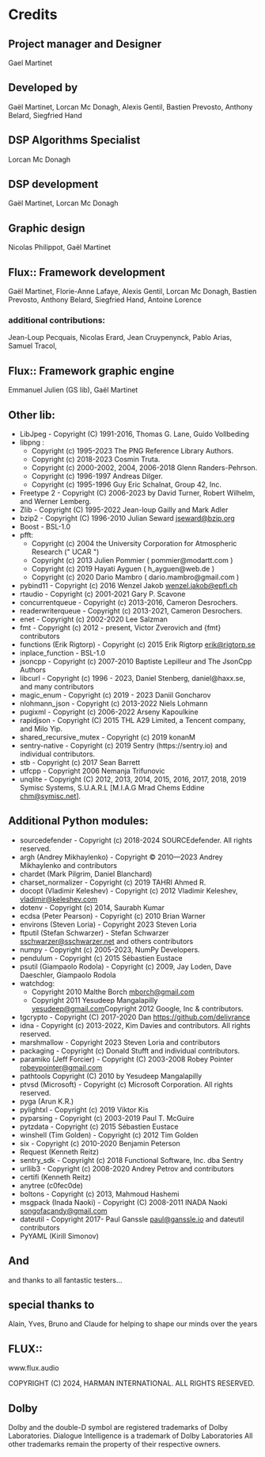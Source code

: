 # Credits {.unnumbered}

## Project manager and Designer

Gael Martinet

## Developed by

Gaël Martinet,
Lorcan Mc Donagh,
Alexis Gentil,
Bastien Prevosto,
Anthony Belard,
Siegfried Hand

## DSP Algorithms Specialist

Lorcan Mc Donagh

## DSP development

Gaël Martinet,
Lorcan Mc Donagh

## Graphic design

Nicolas Philippot,
Gaël Martinet

## Flux:: Framework development

Gaël Martinet,
Florie-Anne Lafaye,
Alexis Gentil,
Lorcan Mc Donagh,
Bastien Prevosto,
Anthony Belard,
Siegfried Hand,
Antoine Lorence

### additional contributions:

Jean-Loup Pecquais,
Nicolas Erard,
Jean Cruypenynck,
Pablo Arias,
Samuel Tracol,

## Flux:: Framework graphic engine

Emmanuel Julien (GS lib),
Gaël Martinet

## Other lib:

+ LibJpeg - Copyright (C) 1991-2016, Thomas G. Lane, Guido Vollbeding
+ libpng :
    + Copyright (c) 1995-2023 The PNG Reference Library Authors.
    + Copyright (c) 2018-2023 Cosmin Truta.
    + Copyright (c) 2000-2002, 2004, 2006-2018 Glenn Randers-Pehrson.
    + Copyright (c) 1996-1997 Andreas Dilger.
    + Copyright (c) 1995-1996 Guy Eric Schalnat, Group 42, Inc.
+ Freetype 2 - Copyright (C) 2006-2023 by David Turner, Robert Wilhelm, and Werner Lemberg.
+ Zlib - Copyright (C) 1995-2022 Jean-loup Gailly and Mark Adler
+ bzip2 - Copyright (C) 1996-2010 Julian Seward <jseward@bzip.org>
+ Boost - BSL-1.0
+ pfft:
    + Copyright (c) 2004 the University Corporation for Atmospheric Research (\" UCAR \")
    + Copyright (c) 2013  Julien Pommier ( pommier@modartt.com )
    + Copyright (c) 2019  Hayati Ayguen ( h_ayguen@web.de )
    + Copyright (c) 2020  Dario Mambro ( dario.mambro@gmail.com )
+ pybind11 - Copyright (c) 2016 Wenzel Jakob <wenzel.jakob@epfl.ch>
+ rtaudio - Copyright (c) 2001-2021 Gary P. Scavone
+ concurrentqueue - Copyright (c) 2013-2016, Cameron Desrochers.
+ readerwriterqueue - Copyright (c) 2013-2021, Cameron Desrochers.
+ enet - Copyright (c) 2002-2020 Lee Salzman
+ fmt - Copyright (c) 2012 - present, Victor Zverovich and {fmt} contributors
+ functions (Erik Rigtorp) - Copyright (c) 2015 Erik Rigtorp <erik@rigtorp.se>
+ inplace_function - BSL-1.0
+ jsoncpp - Copyright (c) 2007-2010 Baptiste Lepilleur and The JsonCpp Authors
+ libcurl - Copyright (c) 1996 - 2023, Daniel Stenberg, daniel@haxx.se, and many contributors
+ magic_enum - Copyright (c) 2019 - 2023 Daniil Goncharov
+ nlohmann_json - Copyright (c) 2013-2022 Niels Lohmann
+ pugixml - Copyright (c) 2006-2022 Arseny Kapoulkine
+ rapidjson - Copyright (C) 2015 THL A29 Limited, a Tencent company, and Milo Yip.
+ shared_recursive_mutex - Copyright (c) 2019 konanM
+ sentry-native - Copyright (c) 2019 Sentry (https://sentry.io) and individual contributors.
+ stb - Copyright (c) 2017 Sean Barrett
+ utfcpp - Copyright 2006 Nemanja Trifunovic
+ unqlite - Copyright (C) 2012, 2013, 2014, 2015, 2016, 2017, 2018, 2019 Symisc Systems, S.U.A.R.L [M.I.A.G Mrad Chems Eddine <chm@symisc.net>].


## Additional Python modules:

+ sourcedefender - Copyright (c) 2018-2024 SOURCEdefender. All rights reserved.
+ argh (Andrey Mikhaylenko) - Copyright © 2010—2023 Andrey Mikhaylenko and contributors
+ chardet (Mark Pilgrim, Daniel Blanchard)
+ charset_normalizer - Copyright (c) 2019 TAHRI Ahmed R.
+ docopt (Vladimir Keleshev) - Copyright (c) 2012 Vladimir Keleshev, <vladimir@keleshev.com>
+ dotenv - Copyright (c) 2014, Saurabh Kumar
+ ecdsa (Peter Pearson) - Copyright (c) 2010 Brian Warner
+ environs (Steven Loria) - Copyright 2023 Steven Loria
+ ftputil (Stefan Schwarzer) - Stefan Schwarzer <sschwarzer@sschwarzer.net> and others contributors
+ numpy - Copyright (c) 2005-2023, NumPy Developers.
+ pendulum - Copyright (c) 2015 Sébastien Eustace
+ psutil (Giampaolo Rodola) - Copyright (c) 2009, Jay Loden, Dave Daeschler, Giampaolo Rodola
+ watchdog:
    + Copyright 2010 Malthe Borch <mborch@gmail.com>
    + Copyright 2011 Yesudeep Mangalapilly <yesudeep@gmail.com>Copyright 2012 Google, Inc & contributors.
+ tgcrypto - Copyright (C) 2017-2020 Dan <https://github.com/delivrance>
+ idna - Copyright (c) 2013-2022, Kim Davies and contributors. All rights reserved.
+ marshmallow - Copyright 2023 Steven Loria and contributors
+ packaging - Copyright (c) Donald Stufft and individual contributors.
+ paramiko (Jeff Forcier) - Copyright (C) 2003-2008  Robey Pointer <robeypointer@gmail.com>
+ pathtools Copyright (C) 2010 by Yesudeep Mangalapilly
+ ptvsd (Microsoft) - Copyright (c) Microsoft Corporation.  All rights reserved.
+ pyga (Arun K.R.)
+ pylightxl - Copyright (c) 2019 Viktor Kis
+ pyparsing - Copyright (c) 2003-2019  Paul T. McGuire
+ pytzdata - Copyright (c) 2015 Sébastien Eustace
+ winshell (Tim Golden) - Copyright (c) 2012 Tim Golden
+ six - Copyright (c) 2010-2020 Benjamin Peterson
+ Request (Kenneth Reitz)
+ sentry_sdk - Copyright (c) 2018 Functional Software, Inc. dba Sentry
+ urllib3 - Copyright (c) 2008-2020 Andrey Petrov and contributors
+ certifi (Kenneth Reitz)
+ anytree (c0fec0de)
+ boltons - Copyright (c) 2013, Mahmoud Hashemi
+ msgpack (Inada Naoki) - Copyright (C) 2008-2011 INADA Naoki <songofacandy@gmail.com>
+ dateutil - Copyright 2017- Paul Ganssle <paul@ganssle.io> and dateutil contributors
+ PyYAML (Kirill Simonov)

## And

and thanks to all fantastic testers...


## special thanks to

Alain, Yves, Bruno and Claude
for helping to shape our minds over the years


## FLUX::
www.flux.audio

COPYRIGHT (C) 2024, HARMAN INTERNATIONAL. ALL RIGHTS RESERVED.

## Dolby
Dolby and the double-D symbol are registered trademarks of Dolby Laboratories.
Dialogue Intelligence is a trademark of Dolby Laboratories All other trademarks remain the property of their respective owners.
